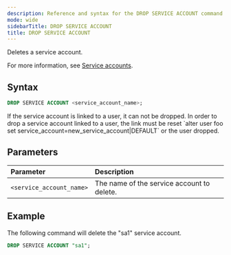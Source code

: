 ```yaml
---
description: Reference and syntax for the DROP SERVICE ACCOUNT command.
mode: wide
sidebarTitle: DROP SERVICE ACCOUNT
title: DROP SERVICE ACCOUNT
---
```


Deletes a service account.

For more information, see [Service accounts](/Guides/managing-your-organization/service-accounts).

## Syntax

```sql
DROP SERVICE ACCOUNT <service_account_name>;
```

<Note>
If the service account is linked to a user, it can not be dropped. In order to drop a service account linked to a user, the link must be reset `alter user foo set service_account=new_service_account|DEFAULT` or the user dropped.
</Note>

## Parameters 
 

| Parameter  | Description |
| :--------- | :---------- |
| `<service_account_name>`  | The name of the service account to delete. |

## Example

The following command will delete the "sa1" service account. 

```sql
DROP SERVICE ACCOUNT "sa1";
```

